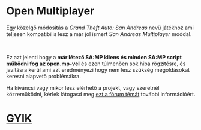 # Open Multiplayer

Egy közelgő módosítás a _Grand Theft Auto: San Andreas_ nevű játékhoz ami teljesen kompatibilis lesz a már jól ismert _San Andreas Multiplayer_ móddal.

<br />

Ez azt jelenti hogy a **már létező SA:MP kliens és minden SA:MP script működni fog az open.mp-vel** és ezen túlmenően sok hiba rögzítésre, és javításra kerül ami azt eredményezi hogy nem lesz szükség megoldásokat keresni alapvető problémákra.

Ha kíváncsi vagy mikor lesz elérhető a projekt, vagy szeretnél közreműködni, kérlek látogasd meg <a href="https://forum.open.mp/showthread.php?tid=99">ezt a fórum témát</a> további információért.

# [GYIK](/faq)
